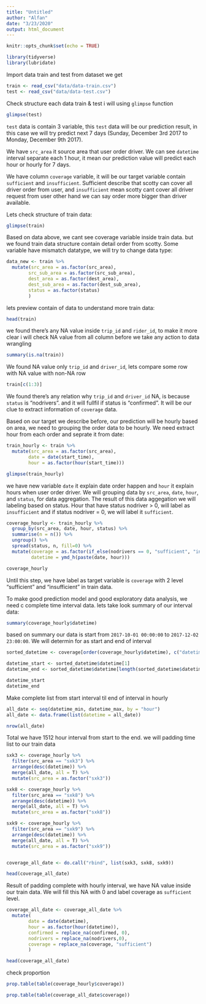 ```yaml
---
title: "Untitled"
author: "Alfan"
date: "3/23/2020"
output: html_document
---
```


```r
knitr::opts_chunk$set(echo = TRUE)
```

```r
library(tidyverse)
library(lubridate)
```

Import data train and test from dataset we get 

```r
train <- read_csv("data/data-train.csv")
test <- read_csv("data/data-test.csv")
```

Check structure each data train & test i will using `glimpse` function



```r
glimpse(test)
```

`test` data is contain 3 variable, this `test` data will be our prediction result, in this case we will try predict next 7 days (Sunday, December 3rd 2017 to Monday, December 9th 2017).   

We have `src_area` it source area that user order driver. We can see `datetime` interval separate each 1 hour, it mean our prediction value will predict each hour or hourly for 7 days.   

We have column `coverage` variable, it will be our target variable contain `sufficient` and `insufficient`. Sufficient describe that scotty can cover all driver order from user, and `insufficient` mean scotty cant cover all driver request from user other hand we can say order more bigger than driver available.

Lets check structure of train data:   

```r
glimpse(train)
```

Based on data above, we cant see coverage variable inside train data. but we found train data structure contain detail order from scotty. Some variable have mismatch datatype, we will try to change data type:

```r
data_new <- train %>%
  mutate(src_area = as.factor(src_area),
        src_sub_area = as.factor(src_sub_area),
        dest_area = as.factor(dest_area),
        dest_sub_area = as.factor(dest_sub_area),
        status = as.factor(status)
        )
```


lets preview contain of data to understand more train data:

```r
head(train)
```

we found there's any NA value inside `trip_id` and `rider_id`, to make it more clear i will check NA value from all column before we take any action to data wrangling

```r
summary(is.na(train))
```

We found NA value only `trip_id` and `driver_id`, lets compare some row with NA value with non-NA row

```r
train[c(1:3)]
```

We found there's any relation why `trip_id` and `driver_id` NA, is because `status` is "nodrivers". and it will fullfil if status is "confirmed". It will be our clue to extract information of `coverage` data.    

Based on our target we describe before, our prediction will be hourly based on area, we need to grouping the order data to be hourly. We need extract hour from each order and seprate it from date:

```r
train_hourly <- train %>%
  mutate(src_area = as.factor(src_area),
        date = date(start_time),
        hour = as.factor(hour(start_time)))
```


```r
glimpse(train_hourly)
```

we have new variable `date` it explain date order happen and `hour` it explain hours when user order driver. We will grouping data by `src_area`, `date`, `hour`, and `status`, for data aggregation. The result of this data aggegation we will labeling based on status. Hour that have status nodriver > 0, will label as `insufficient` and if status nodriver = 0, we will label it `sufficient`.


```r
coverage_hourly <- train_hourly %>% 
  group_by(src_area, date, hour, status) %>% 
  summarise(n = n()) %>%
  ungroup() %>%
  spread(status, n, fill=0) %>% 
  mutate(coverage = as.factor(if_else(nodrivers == 0, "sufficient", "insufficient")),
         datetime = ymd_h(paste(date, hour)))

coverage_hourly
```

Until this step, we have label as target variable is `coverage` with 2 level "sufficient" and "insufficient" in train data.   

To make good prediction model and good exploratory data analysis, we need c complete time interval data. lets take look summary of our interval data:

```r
summary(coverage_hourly$datetime)
```

based on summary our data is start from `2017-10-01 00:00:00` to `2017-12-02 23:00:00`. We will determin for as start and end of interval

```r
sorted_datetime <- coverage[order(coverage_hourly$datetime), c("datetime")]

datetime_start <- sorted_datetime$datetime[1]
datetime_end <- sorted_datetime$datetime[length(sorted_datetime$datetime)]

datetime_start
datetime_end
```

Make complete list from start interval til end of interval in hourly

```r
all_date <- seq(datetime_min, datetime_max, by = "hour")
all_date <- data.frame(list(datetime = all_date))

nrow(all_date)
```

Total we have 1512 hour interval from start to the end. we will padding time list to our train data

```r
sxk3 <- coverage_hourly %>% 
  filter(src_area == "sxk3") %>% 
  arrange(desc(datetime)) %>% 
  merge(all_date, all = T) %>% 
  mutate(src_area = as.factor("sxk3"))

sxk8 <- coverage_hourly %>% 
  filter(src_area == "sxk8") %>% 
  arrange(desc(datetime)) %>% 
  merge(all_date, all = T) %>% 
  mutate(src_area = as.factor("sxk8"))

sxk9 <- coverage_hourly %>% 
  filter(src_area == "sxk9") %>% 
  arrange(desc(datetime)) %>% 
  merge(all_date, all = T) %>% 
  mutate(src_area = as.factor("sxk9"))


coverage_all_date <- do.call("rbind", list(sxk3, sxk8, sxk9))

head(coverage_all_date)
```

Result of padding complete with hourly interval, we have NA value inside our train data. We will fill this NA with 0 and label coverage as `sufficient` level.


```r
coverage_all_date <- coverage_all_date %>% 
  mutate(
        date = date(datetime),
        hour = as.factor(hour(datetime)),
        confirmed = replace_na(confirmed, 0),
        nodrivers = replace_na(nodrivers,0),
        coverage = replace_na(coverage, "sufficient")
        )
```


```r
head(coverage_all_date)
```

check proportion

```r
prop.table(table(coverage_hourly$coverage))
```

```r
prop.table(table(coverage_all_date$coverage))
```


